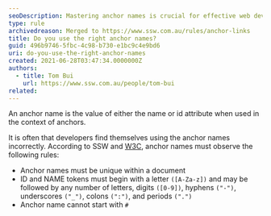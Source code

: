 ```yaml
---
seoDescription: Mastering anchor names is crucial for effective web development. Follow W3C guidelines and ensure unique, letter-started, and correctly formatted anchor names to avoid common mistakes.
type: rule
archivedreason: Merged to https://www.ssw.com.au/rules/anchor-links
title: Do you use the right anchor names?
guid: 496b9746-5fbc-4c98-b730-e1bc9c4e9bd6
uri: do-you-use-the-right-anchor-names
created: 2021-06-28T03:47:34.0000000Z
authors:
  - title: Tom Bui
    url: https://www.ssw.com.au/people/tom-bui
related:
---
```


An anchor name is the value of either the name or id attribute when used in the context of anchors.

It is often that developers find themselves using the anchor names incorrectly.
According to SSW and [W3C](https://www.w3.org/TR/REC-html40/struct/links.html), anchor names must observe the following rules:

* Anchor names must be unique within a document
* ID and NAME tokens must begin with a letter `([A-Za-z])` and may be followed by any number of letters, digits `([0-9])`, hyphens `("-")`, underscores `("_")`, colons `(":")`, and periods `(".")`
* Anchor name cannot start with `#`